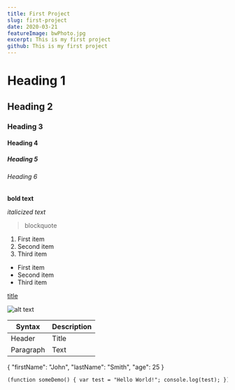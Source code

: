 ```yaml
---
title: First Project
slug: first-project
date: 2020-03-21
featureImage: bwPhoto.jpg
excerpt: This is my first project
github: This is my first project
---
```


# Heading 1

## Heading 2

### Heading 3

#### Heading 4

##### Heading 5

###### Heading 6

**bold text**

_italicized text_

> blockquote

1. First item
2. Second item
3. Third item

- First item
- Second item
- Third item

[title](https://www.example.com)

![alt text](image.jpg)

| Syntax    | Description |
| --------- | ----------- |
| Header    | Title       |
| Paragraph | Text        |

{
"firstName": "John",
"lastName": "Smith",
"age": 25
}

```html
(function someDemo() { var test = "Hello World!"; console.log(test); })(); return () => <App />;
```
